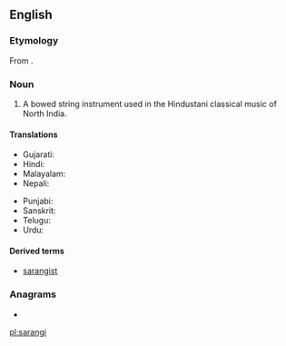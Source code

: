 ==English==
{{wikipedia|Sarangi}}
===Etymology===
From {{etyl|hi|en}} {{Deva|[[सारंगी]]}}.

===Noun===
{{en-noun}}

# {{musici}} A bowed string instrument used in the Hindustani classical music of North India.

====Translations====
{{trans-top|North Indian bowed string instrument}}
* Gujarati: {{t|gu|સારંગી|tr=sāraṅgī}}
* Hindi: {{t|hi|सारंगी|tr=sāraṅgī}}
* Malayalam: {{t|ml|സാരംഗി|sc=Mlym}}
* Nepali: {{t|ne|सारंगी|tr=sāraṅgī}}
{{trans-mid}}
* Punjabi: {{t|pa|ਸਾਰੰਗੀ|sc=Guru}}
* Sanskrit: {{t|sa|सारङ्गी|tr=sāraṅgī}}
* Telugu: {{t|te|సారంగి|sc=Telu}}
* Urdu: {{t|ur|سارنگی|tr=sāraṅgī}}
{{trans-bottom}}

====Derived terms====
* [[sarangist]]

===Anagrams===
* {{l|en|sangria}}

[[pl:sarangi]]